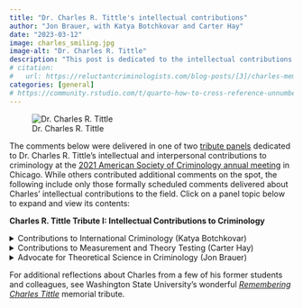 ```yaml
---
title: "Dr. Charles R. Tittle's intellectual contributions"
author: "Jon Brauer, with Katya Botchkovar and Carter Hay"
date: "2023-03-12"
image: charles_smiling.jpg
image-alt: "Dr. Charles R. Tittle"
description: "This post is dedicated to the intellectual contributions of our late mentor, Dr. Charles R. Tittle."
# citation: 
#   url: https://reluctantcriminologists.com/blog-posts/[3]/charles-memorial.html
categories: [general]
# https://community.rstudio.com/t/quarto-how-to-cross-reference-unnumbered-book-chapter/136279/2
---
```


![Dr. Charles R. Tittle](charles_smiling.jpg)

The comments below were delivered in one of two [tribute panels](https://tinyurl.com/yf3uexwu) dedicated to Dr. Charles R. Tittle's intellectual and interpersonal contributions to criminology at the [2021 American Society of Criminology annual meeting](https://asc41.com/events/2021-asc-annual-meeting/) in Chicago. While others contributed additional comments on the spot, the following include only those formally scheduled comments delivered about Charles' intellectual contributions to the field. Click on a panel topic below to expand and view its contents:
 
**Charles R. Tittle Tribute I: Intellectual Contributions to Criminology**
 
<details> <summary> Contributions to International Criminology (Katya Botchkovar) </summary>

## Contributions to International Criminology {#sec-charles_international}  

**by [Katya Botchkovar](https://cssh.northeastern.edu/faculty/ekaterina-botchkovar/)**

*Katya gave us permission to share the recorded video of her presentation, which was delivered remotely for the ASC tribute session:*

{{< video https://youtu.be/PgUFS5-Cum4 >}}

</details>

<details> <summary> Contributions to Measurement and Theory Testing  (Carter Hay) </summary>

## Contributions to Measurement and Theory Testing {#sec-charles_measurement}

**by [Carter Hay](https://criminology.fsu.edu/faculty-and-staff/carter-hay)**

### Introduction

*Carter gave us permission to share the written notes for his comments delivered for the ASC tribute session:*

Thank you Jon, and thank you for all of your organizing these sessions that allow us to reflect on Charles as such an important scholar and person for the field of criminology but also in our lives. My areas to cover are measurement and theory testing, and it was a wonderful idea to put those two together because when we look at Charles’s research in broad strokes, those two are inherently linked. I think of it in this way:

- Charles was as theoretical as they come — he approached each issue with a deep concern for theory.
-	But he also was immensely empirical; analyzing data and testing hypotheses are the core of his research activities.
-	But a third thing: He commonly used data that he had some part in collecting, which meant that he wasn’t having to rely on the measures available in secondary data; instead, he played a role in shaping new novel measures of theoretical concepts.

This ultimately translated into extraordinary number of novel creative tests—studies that are among the best and most influential tests of a given theory, and this often was due in part to measurement. 

And he did this for MANY different theories — by my count, it’s at 10 different theories not just that Charles was able to test, but that he was able to test with original data that enabled he and his co-authors to design their own measures:

-	Differential association theory
-	Self-control theory
-	Deterrence theory
-	Reintegrative shaming and labeling theory
-	Strain theory, including general strain theory
-	Situational action theory
-	Colvin’s social support/coercion theory

And then there also are theoretical topics that cut across **multiple** theories, including innovative work on:

-	criminal motivations
-	morality and crime and religiosity and crime.

It’s not possible talk about all of those areas where Charles had a big impact with respect to measurement and empirical testing. I’m instead going to discuss two of those areas—deterrence and self-control—in some detail as illustrations of his general approach and his lasting influence.  

### Deterrence 

So the first area I want to focus on is deterrence. Charles’s work in this area most clearly begins with the Tittle (1969) article that used official data for the 50 states to reveal that the certainty of punishment—as indicated by the probability of imprisonment—was associated with lower crime and that severity (the length of prison sentences) also could reduce crime when certainty was at high levels. Charles’s key point in that article and in several others that followed in the 1970s was that deterrence needed to be taken seriously; it had been dismissed, but this wasn’t because good testing or good data had found problems; instead, he saw biases in play along with a tendency to go along with the conventional wisdom even when it wasn’t on firm ground.

Charles wasn’t in favor of deterrence theory, he wasn’t opposed to it—he wanted to test it effectively.

And his ideas on how best to test deterrence evolved fairly quickly and they would help shape the field.  In 1972, Charles gets an NSF grant of $100,000 to fund a survey approach to testing deterrence theory. The results of that work were published in the book Sanctions and Social Deviance was published in 1980 and in some other articles published around that time. 

Early in the book, he makes the case for studying deterrence with surveys, which of course, was quite different than his 1969 test that attracted so much attention—he expressed some real doubts that the macro-level research could ever explicitly reveal fear of sanctions as the operative mechanism, and this was crucial for distinguishing deterrence from other mechanisms by which punishment can affect crime. 

Also, Charles felt that causal order issues would be tough to parse out because of how legal systems are embedded in complicated social contexts where history looms large. Even with sophisticated analyses, it was difficult to determine whether low certainty was leading to high crime, or conversely, whether high crime was leading to low certainty. 

So he set out to try to address these two issues with a survey of roughly 2,000 adults randomly selected from three states: Iowa, Oregon, and New Jersey. 

So on that first issue, Charles’s created an comprehensive measure of fear of sanctions. He identified multiple indicators of fear that were used for a multitude of different rule violations, with these capturing:

- the chances that people would find out?
- would those be people you know? 
- would lots of people in the community find out?
- would there be a loss of respect? 
- would it produce an arrest?
- would produce jail? 

And then scores were further adjusted based on the person’s peer deviance—if most of the people that someone knew engaged in deviance, then them finding out probably shouldn’t be seen as increasing sanction fear.   

Now, I’ll emphasize that Charles was not the only one pursuing this survey approach at this time (Waldo, Chiricos, Anderson), but his comprehensive approach to measurement was unique and his attention to scaling was meticulous.

- And let me mention something in connection to that — when you go to Charles’s CV, you see that 4 of his first 6 publications were explicitly measurement-oriented methodological pieces — measurement and scaling were the explicit priorities of the paper. This included articles or research notes from 1966-68 in American Journal of Sociology, Public Opinion Quarterly, Sociometry, and Social Forces. Collectively, they were cited more than 600 times and often re-printed.
- These articles precede the articles in criminology that we think of regarding Charles’s career, and they dealt with things like political activity and bureaucratization, but there’s some foreshadowing that innovation and rigor in the area of measurement would be central to his work. 

But the scope of his survey-based approach to deterrence theory also was unique—it was a big project drawing a very diverse set of subjects from 3 states to ensure big variations in social contexts—which is critical to testing deterrence theory—a convenience sample taken from a group of people in the same social context simply isn’t the best test.

So that’s innovation #1 — taking the most rigorous approach possible to get at that mechanism of fear.

The second innovation dealt with this causal order issue, which had its own problems when using the survey approach. In cross-sectional studies, perceived certainty, severity, or fear of sanctions is measured at the time of the survey and offending is measured for the prior 6 or 12 months creating an obvious causal order concern in which offending precede perceptions of sanctions. 

Now longitudinal panel data could be used but that’s difficult to come by and it creates the problem of lags—current perceptions are being used to predict future behavior, but what if perceptions of sanctions change and those current perceptions being measured at the time of the survey become outdated. 

So Charles had an interesting fix for this — he measured projected deviance. 

He asked this question: “If you were in a situation tomorrow where you had an extremely strong desire or need to [fill in the blank on the behavior], what are the chances that you would actually do it?” 

So he used current perceptions of punishment to predict this measure of **projected deviance**, but he also measured prior deviance — it could be used as a conditioning variable or a control variable, and this measurement advance created much stronger causal inferences, especially in light of the later research that would show that projections of future deviance often were strongly correlated with actual deviance. 

And this approach becomes the basis for many criminological studies that in some way make use of projected deviance or crime, intentions to offend, willingness to offend, and the vignette studies. These studies go beyond deterrence theory—studies on strain theory, differential association theory, self-control theory, and so on. In many instances, they cite Tittle’s earlier work—that’s especially true for the people in this room because there are a lot of us who have used these measures—but even when Tittle wasn’t cited, they typically lean on the same basic rational that Charles drew attention to more than 40 years ago: 

the desire to use cross-sectional data to examine contemporaneous or short-term effects (rather than lagged effects) and to do so with stronger causal inferences. 

Taking these two innovations together, what did Charles find? Findings that are very close to the current state of knowledge today. He found that:

-	Sanction fear reduces offending but fairly modestly.
-	Perceived informal sanctions tends to matter more than perceived formal sanctions. 
-	And sanction fear generally has smaller effects than other theoretical variables, including moral commitments, social bonding, and differential associations. 

And Charles discovered lots of contingencies. His findings on this are immensely valuable; they laid the groundwork for interesting work to come on the idea of differential deterrability — with sanction fear operating more for some people and under some circumstances than others. 

#### (Mark Stafford on deterrence) {#sec-charles_deterrence}

And this issue of contingencies is something that [Mark Stafford](https://faculty.txst.edu/profile/1921048) emphasized in comments that he sent me. Mark had a family issue arise and he wasn’t able to travel to Chicago, but I wanted to share with you his comments on this issue:

> Most deterrence researchers have paid lip-service to the idea that the threat of legal punishment probably interacts with other variables to affect the likelihood of crime.  However, few have followed through on it, and no one as much as Charles.  This was a central theme in his Sanctions and Social Deviance:  The Question of Deterrence.  A brief perusal of his deterrence studies over the years reveals that he looked at interactions between punishment threats and age, gender, informal punishments, self-control, and morality. 

> Probably my favorite deterrence research by Charles focused on the possible interaction between punishment threats and motivation to commit crime.  When I was a graduate student at the University of Arizona, I remember students (Mark Warr, Kirk Williams, Joe Rankin, and I) drinking with faculty (Jack Gibbs, Maynard Erickson, and Gary Jensen) on many occasions and discussing the obvious that punishment threats could not deter unless people were motivated to commit crime.  We concluded, however, that motivation was too complex to capture in a simple measure.  Move ahead decades later and that is exactly what Charles did – he measured motivation, and by simply asking people how much they wanted to commit crime.  It turned out that this measure interacted with punishment threats to form a strong predictor of crime.  Charles had a real talent of taking complex ideas and reducing them to their basics.  What was too complex for the rest of us was easy for Charles.  As a consequence, deterrence research is decades ahead of where it would have been without Charles.  Perhaps it is hyperbole to compare Charles with Bentham and Beccaria, but I bet they would have liked to pick Charles’ brain about deterrence, and I bet Charles would tell them many things they got wrong. 

### Self-control theory—many innovations here

Let me pivot now to self-control theory, which is an area where Charles’s contributions are immense. Many of the things we know about this theory are things we learned from Charles’s work.

If you look at Charles’s book reviews and commentaries on Gottfredson and Hirschi’s self-control theory, along with comments he’d make, three things were clear: (1) he saw some shortcomings in the theory, (2) he was nevertheless impressed by the case they made for self-control being an important neglected variable, and (3) he knew the theory would attract a lot of attention and testing. 

And a question has occurred to me, one that I wished I’d asked him: In 1991, when Charles published one of the first reviews of Gottfredson and Hirschi’s book, did he anticipate that he himself would become so central to the empirical testing of the theory? I don’t know; maybe some of you do. 

But his centrality is unquestioned.

It begins obviously with the Grasmick et al. self-control scale, which of course never gets referred to by the more long-winded label of the Grasmick, Tittle, Bursik, and Arneklev scale. But I do know that Charles was quite involved in the development of that scale because he once described the painstaking process he went through to try to identify items from the California Psychological Inventory, along with the recognition at various points that newly invented items also would be needed. 

That resulting scale they came up with was examined with new data from the Oklahoma City Survey in one the first tests of the theory, and that scale or subsets of it of it have been used in scores of studies. And their original study also has been cited more than 2600 times. The bottom line is that this scale is in many ways the gold standard for measuring self-control in criminology, and the meticulous attention to its scaling has inspired further research into not just this measure but possible limitations in Gottfredson and Hirschi’s initial conceptualization of self-control. 

Another notable innovation of Charles’s in this area involves the distinction between **self-control ability and self-control interest**, along with his creative attempts to empirically distinguish them. This 2004 article with Grasmick and Ward really displays Charles’s skill in getting at the interplay between theoretical creativity and measurement. This study went beyond the arguments of the theory to consider something new, but rather than just making an interesting argument, he used data and creative measurement to test it.

The argument was this: self-control theory and research had been really centered on the idea that people differ in the **ABILITY (or capacity)** to exercise self-control—some people have that ability, some people don’t. Charles’s point was that there also could be variation in self-control **INTEREST**. Here’s what he said:

> some people may have a strong capacity for self-control but may not always want to exercise it, while others may have weak self-control ability but have such a keen interest in controlling their deviant impulses that they end up conforming.

So these two things—ability and interest—can both be consequential and maybe they even interact with each other. Maybe the effect that one has on crime depends on how much of the other they possess. 

- And he also raises this interesting possibility: self-control **interest** could be distinct from ability in being especially responsive to social stimuli. Maybe self-control ability is pretty stable in the way that the theory predicts, but interest—do you feel like exercising the self-control you really do possess or do you not feel like it?—is probably a much more situationally-fluid variable.

So in this study, using Oklahoma City Survey data, they construct a measure of self-control interest, and they do so with items that place a person in a situation in which they have the option of REFRAINING from some deviant action, and they ask might come from refraining—

-	would it allow them to feel proud?
-	to earn praise from others? 
-	to avoid losing the respect of people they care about?
-	to avoid feeling guilty? 

If they say yes to these things, that’s an **interest** in exercising self-control. 

And very quickly on the findings:

-	They found that items measuring self-control interest coalesced nicely, loading on the same factor and not loading on a 2nd factor that including the traditional self-control ABILITY items.
-	Self control interest and self-control ability BOTH affected offending, often similarly, but when differences did emerge, it was **INTEREST** having the greater effect
-	There was some evidence of interaction such that self-control ability mattered less when a person was really INTERESTED in exercising self-control.

Now there are other innovations that Charles had on self-control research, including measurement, but I’m running out of time. And there are other areas beyond deterrence and self-control theory that I would have liked to discuss. In particular, Charles’s research with Jon Brauer on Colvin’s social support and coercion theory in my mind provides a similar gold standard for testing that theory and measuring its concepts in both global and domain-specific ways.

But there’s not time, so I’ll just conclude by saying that the lasting influence of Charles’s research on theory testing and measurement comes back to a simple premise that seemed to always guide him, and we should be inspired to have it guide us as well. I believe that premise that really guided Charles was this: 

- Before reaching a conclusion on something, get the highest quality evidence you can, even if doing that is really hard. And it probably will be really hard. Press on and do it anyway.

</details>

<details> <summary> Advocate for Theoretical Science in Criminology  (Jon Brauer) </summary>

## Advocate for Theoretical Science in Criminology {#sec-charles_science}

**by [Jon Brauer](https://jonbrauer.com)**

### Introduction 

As my colleagues have described, Charles’ scholarship advanced so many areas of criminological inquiry, including: (1) several important substantive debates in criminology; (2) concept measurement & theory testing using survey research; (3) and assessment of the generality of criminological patterns & theories across international contexts. As scholars, many of us would love to make meaningful contributions to any single issue within one of these broad areas. The breadth, magnitude, and consistency of his contributions cements Charles Tittle’s status as one of the brightest stars in our criminological universe. 

Throughout all this work, one would be hard-pressed to find a theory of crime or deviance that was popular or that emerged during his illustrious 55+ year career that Charles had not read, reviewed, and even directly tested himself. Think about that a moment. He did not devote his time to becoming a specialist in any one theory or any particular area of inquiry. Rather, he devoted his time to becoming a specialist in countless theories and interdisciplinary areas relevant to his vast domain of inquiry – human behavior. That is, Charles embodied a generalist or Renaissance model of scholarship that seems all too rare in today’s knowledge silos, perpetuated by narrow training specializations, focused research funding and accomplishments, and exponential growth in short, quick-hitting publications. 

Charles’ varied contributions stemmed directly from his philosophy of science. He was not simply jumping from latest fad to latest fad. He was not an opportunist doggedly seeking to aim his crosshairs at every emergent idea from other hard-working scholars. He was not just publishing because that is what we do. No, Charles had much loftier aims with his research and writing. Individually and in their totality, his publications reflect his deep commitment to the health and vibrancy of the field of criminology. In fact, to Charles, the health and vibrancy of a scientific field is tantamount to the health and vibrancy of *theoretical development* in that field. 

Likewise, Charles devoted his entire career – and such a massive portion of his precious hours spent on this Earth – to trying to improve our theories: by reading them, thinking about them, testing them, critiquing them, developing them, and by advocating for and training others to do the same. 

### Charles’ Philosophy & The Mansion of Science

Charles was not known as someone who spent much time writing explicitly about philosophy of science. Yet, he certainly had a coherent working scientific philosophy – his belief in and advocacy for the centrality of theories to scientific progress was a cornerstone – and while his scientific philosophy was readily apparent to those who knew him well, it also emanated from his teachings and writings. 

In the introductory lecture to one of his foundational graduate theory courses, Charles would begin by describing the “mansion of science” as having many rooms, with these rooms divided into blocks representing different paradigms or models of science. After describing other complementary or competing models of science, such as descriptive, *vehrstehen*, engineering, critical, nihilistic approaches, and the like, Charles would then endorse the “theoretical science” model, which he viewed as the most efficient, reliable means of fostering scientific progress. He would also pointedly profess that the theoretical science model occupied the most rooms and held the best real estate in the mansion of science. 

In this regard, Charles views were heavily influenced by works such as Richard Braithwaite’s classic 1953 book, *Scientific Explanation*, and by Paul Reynolds’ 1971 book, *A Primer in Theory Construction*. Reynolds’ book was particularly influential to Charles’ working scientific philosophy. 

Like Reynolds, Charles viewed the goals of science and scientific activity as: 

(1) providing *typologies*, or identification and organization of phenomena into conceptual categories of similar and different things; 
(2) permitting the accurate *prediction* of future phenomena; 
(3) providing accurate *explanations* for past phenomena; and
(4) providing people a *sense of understanding* about how and why phenomena occur via full articulation of the causal mechanisms linking changes in some concepts (causes) with changes in other concepts (effects). 

(Many would add the *potential for control* of phenomena as a secondary consequence of accurate explanation and prediction, though Charles was infamously resistant to making the jump from *is*-based knowledge to *ought*-based control or policy prescriptions given the state of our evidence, to which I will return soon.) 

If these indeed are the primary goals of scientific activity, then theory development is central to science. Theories provide our typologies, or our conceptual categories and shared language about phenomena. Theories are our explanations of phenomena, and we use them to generate and test predictions. Likewise, theories are our (variably) formalized answers to why and how things occur and, as such, they do, or they fail to, provide us with a sense of understanding about – or potential for effective control of – phenomena. So, for Charles, science goes as our theories go. 
Also, like Reynolds, Charles viewed scientific progress or the successful pursuit of these goals as occurring most efficiently through what is reminiscent of a Lakatosian process involving: 

1.	Observing, describing, & making initial empirical generalizations about phenomena -> 
2.	Developing initial hypotheses, or what Charles endearingly called “simple theories,” that explain some of those descriptive patterns or empirical generalizations -> 
3.	Rigorous testing of these (often numerous, varied, & competing) hypotheses or “simple theories” -> 
4.	Slow accumulation of knowledge from these tests; identification of additional generalizations & negative cases; and, ultimately, the development of new theories that better account for patterns observed in accumulated knowledge base through processes such as theoretical invention, elaboration, or integration. 

Charles most explicitly outlines his adherence to this philosophy in one of my favorite pieces of his – a chapter in Gilbert Geis & Mary Dodge’s wonderful 2002 book, *Lessons of Criminology* (see p.32-3), entitled “Confessions of a Reluctant but Committed Criminologist.” In it, he describes the eventual development of adequate theories ultimately is what will permit “explanation, prediction, and sometimes control of criminal/deviant or other human behavior.” He warns, a la Lakatos, that “[t]he whole process, however, is long and tedious, with knowledge growing in a cumulative process. One study means nothing; collections of large numbers and varieties of progressively more refined studies are required.” (p.33).

### Lessons of a Reluctant but Committed Criminologist 

In that Reflections chapter, Charles also described the first four important lessons of his academic career, which crystallized during his time on the faculty at Washington State University. Those are that: 

1.	Our body of verified scientific knowledge is exceptionally weak
2.	[Theoretical] Science is the best model for criminological work
3.	Bias is pervasive in social science, including criminology, & is an archenemy of knowledge
4.	Recommendations or guidelines from criminologists for social policy should be delayed until there is a strong scientific base of relevant knowledge 

Charles then states: “…to fully comprehend their import [of these four lessons] one must share certain definitions and orientations about the meaning of science.” That is, one must share a view of science as ideally involving the slow process of knowledge construction through careful observation, empirical generalization, explanation, testing, evolution of community consensus about the adequacy an explanation following accumulation of supporting and challenging test results, development of refined explanations under more general explanatory schemes or adequate theories, and rinse and repeat. 

Charles worked with intention according to these lessons. His strong dedication to theory development always involved frequent testing of others’ ideas; ultimately, these efforts also culminated in his magnum opus, *Control Balance: Toward a General Theory of Deviance*. His advocacy for theoretical science was readily apparent in his book, in his reactions to critics of the book, and in his later published refinements to control balance theory.  

### Culmination in His Magnum Opus, *Control Balance*

In the first sentence of his published reply in *Theoretical Criminology* to John Braithwaite’s review of *Control Balance*, Charles summarized the dual aims of his book:

> “*Control Balance*… tries to do two things. One is to set forth a paradigm for theory building and the other is to present an exemplar to be used as a starting point for the application of that paradigm. An important theme contained within the paradigm is that theory must represent the collective efforts of the community of scholars. No specific theoretical effort should be owned by anybody, a specific formulation is always tentative, and theory cumulates and improves as many individuals add their ideas and the results of research to the enterprise…” 

The paradigm he envisions here is a theoretical science of criminology oriented toward the collective, collaborative construction of causal process theories. The first half of *Control Balance* described this paradigm in detail. He started by illustrating both the utility and deficiencies inherent in existing “simple theories” of crime and deviance, thereby convincingly highlighting the need for a new paradigm such as his – and likely disaffecting at least as many readers as he convinced in the process. He then described core features of an adequate theory, calling for criminologists to work towards developing theories with sufficient *breadth*, *comprehensiveness*, *precision*, and *depth*. He subsequently argued that integration around central causal processes or mechanisms, as opposed to invention or elaboration, holds the greatest promise for collaborative efforts at effective theory development.  

I am convinced our field would benefit from widely disseminating these initial chapters as a touchstone by which we judge our ideas and organize our efforts. In particular, I think we really need collective commitment to improving the *precision* of our causal predictions – to “identifying the conditions that influence exactly when and to what degree causal processes will unfold, the nature of the causal effects, the time interval between the proposed causes and expected effects” (or timing, magnitude, and functional form), and other contingencies that specify the scope or conditions under which the causal processes and predictions are expected to vary. 

Additionally, Charles thought our best chance at accumulating a meaningful body of scientific knowledge in criminology was for us to build a community of like-minded scholars dedicated to the same cause. Toward this end, foreshadowing post-replication crisis movements, Charles put forth provocative suggestions for a more collaborative peer review system (in *The Criminologist*), and he advocated for changes to our incentive structures and training regimes to foster theoretical science pursuits. For instance, in his 2002 Reflections chapter, Charles stated (p.33): 

> “For science to operate and to produce the desired outcomes, it must be supported by a community of scholars dedicated to the scientific enterprise. This community of scholars must structure itself to reward those who follow its dictates and ignore those who do not, and it must socialize new members in the values and methods of science. Those values include dedication to: (1) knowledge gained through the scientific method, (2) objectivity, (3) the search for truth, (4) open discussion and sharing of information, and (5) skepticism and mutual criticism. Science, therefore, is not value free. It is absolutely committed to a value system – the values of science. Moreover, science is a jealous master, insisting that other values (ideology and personal commitments) be rejected or overcome, at least when attempting to do science.” 

Charles also insisted that, this being a difficult task, we scientists organize our community to check competing values by “insisting on review by demanding critics, rewarding those who work against their own personal interests and values, and granting prestige to those who most fully exhibit the ideals of science while stigmatizing those who betray the cause.” If we meet these ideals, Charles asserted that “science can lead to knowledge that is more reliable, satisfying, and useful than any other paradigm by which people seek to understand human behavior and social organization.” However, “practicing science is difficult, especially for those who study social phenomena.” So, “the best that we criminologists can do is to practice science to the fullest extent possible, recognizing that our work often falls short and being cautious in our claims.” 

### Back to the Mansion

How did Charles think we criminologists are doing in this regard? Well, remember that mansion of science? I will refrain from elaborating on our self-derogatory conversations about which floors (or subfloors) our fields – sociology, criminology, & criminal justice – took up in the mansion. What I will say, though, is that over their final several years attending ASC, Charles and his close friend Jim Short would frequently lament about the diminishing number of ASC panels devoted specifically to theory compared to the burgeoning number of panels representing work within those other paradigms. Moreover, in our last conversations, Charles expressed much pessimism about the health of criminology and the future of theoretical development in our field. 

I certainly empathized with his viewpoint – much more so than I let him know in those conversations. However, I also pointed to various developments – such as emerging theoretical solutions to the replication crisis; advances in formal modeling; sophisticated theorizing and prediction in the Bayesian movement; and theoretical advancements tied to the counterfactual causal revolution – that I think hold much promise for interdisciplinary social science. He was also encouraged when I summarized Proctor & Niemeyer’s new book, *Mechanistic Criminology*, which (I think) in many ways represents a new generation of criminologists carrying Charles’ paradigmatic torch into exciting unexplored theoretical territory and, likewise, holds much promise for our field. 

Most importantly, across more than a half-century of scholarship, Charles practiced science to the fullest extent possible, he never failed to recognize that his work often fell short, and likewise he was consistently cautious in his claims. In doing so, he was perhaps most effective as a relentless advocate for theoretical science in criminology in leading us by example. His writings will live on in the scholarly record – with each of his individual studies meaning nothing on their own but, collectively, each contributing as “grist for the mill” of science in the long and tedious process of cumulative knowledge production. Additionally, likely without explicitly intending to do so, he built a community of like-minded scholars – including many of you in this room – who share his pursuit and, in doing so, make his journey and his immense sacrifices on the alter of science meaningful. 

### Community Building by Example

Finally, as a last testament to his advocacy and community building by example, I would like to close with quotes from a few students of Charles’ students – these are young scholars, a generation removed, most of whom never had the pleasure of meeting the man, the myth, the legend in black jeans and cowboy boots. 

As these excerpts come from a list of longer quotes that I collected for a different purpose – to read to Charles as he neared the end – I have kept the authors’ names anonymous here. They are a small sample, but I think these effectively represent the legacy of influence that Charles Tittle has left with his students and colleagues. 

First, two assistant professors who never met Charles but had read Control Balance in a graduate course state that reading Control Balance theory reminded them: 

> “of the creativity, effort, and time it takes to actually put forth a theory. Your review of previous criminological theories and their weaknesses to even set up Control Balance Theory shows how meticulous you were in theory building approach. In today’s race to publish, it is easy to lose sight of the difficulty and time it takes to develop a comprehensive framework for thinking about crime.”

An advanced doctoral student states that “Dr. Charles Tittle was the first scholar who was able to convince me of the value and power of theory and” that reading *Control Balance* “was, in the deepest sense of the word, enlightening.” After reading it, this student says: 

> “I now think theory development and testing are some of the most important scientific endeavors social scientists can and should engage in--moreover, I find them the most intellectually satisfying! It turns out I love theory. His book, his articles, and even discussions with his former students influenced by his work have certainly shaped my trajectory as a student and a scholar. And I am certain that echoes of his influence will continue to shape the rest of my academic career.”

An advanced graduate student states that: 

> “Control Balance had a tremendous influence on me… in illustrating and breaking down all the complexities that go into theory building and integration. We all know human behavior is a complicated phenomenon, but the way Control Balance looks at the integration of theories to build a general theory of crime and how it connects the numerous converging variables, which each exists on their own continuum, is just artistry. Dr. Tittle's work really stuck with me in enumerating how much work we have ahead of us in our field (and in many other fields) to truly understanding the nature of crime and deviance. His call for the continued elaboration on his work really sets a precedence for how we as scholars should approach and encourage critiques, elaboration, and hopefully integration on our own work instead of falling into the time-old tradition of pure competition.”

A newer doctoral student says that prior to reading *Control Balance* for a course: 

> “I had not, in fact, taken any interest in theory construction or debate, believing it to be outside of my level of comprehension. Upon reading Control Balance, I realized that theory is not a tool that one can afford to overlook out of fear of dissonance and ambiguity. As an individual who has only just begun to break into the world of theoretical science…, your book could not have come to me at a better time. For that, I thank you and proudly take up your call toward better theory, debate, and collaboration…”

Finally, an advanced doctoral student explains various lessons learned from Charles work: 

> “…your [Reflections chapter] taught me that it is important to be nice in the work that we do (from your conversation with Dr. Short), that it is okay to do science for the sake of science, and not to be supremely concerned with policy relevance. Along similar lines, your article The Arrogance of Public Sociology taught me to employ healthy skepticism regarding research that is primarily public/policy driven. Additionally, your work on Control Balance Theory has helped me see where existing theories are deficient, how they can potentially be improved, and how complex it is to formulate a grand theory of deviant/criminal behavior.”

This student also reflected on how Charles’ legacy of mentorship was indirectly influential in teaching the importance of: 

> “…increasing methodological rigor in research methodology/statistical analysis, creating a more transparent and cumulative science, being honest about things we do not know in the field, and an appreciation for the importance of testing and refining criminological theory. … I am forever grateful to you and cannot wait to pass on these principles to students of my own one day.”

I could not have said that better myself. Thank you, Charles. 

</details>

For additional reflections about Charles from a few of his former students and colleagues, see Washington State University's wonderful [*Remembering Charles Tittle*](https://soc.wsu.edu/socnews/remembering-charles-tittle-1938-2021/) memorial tribute. 
